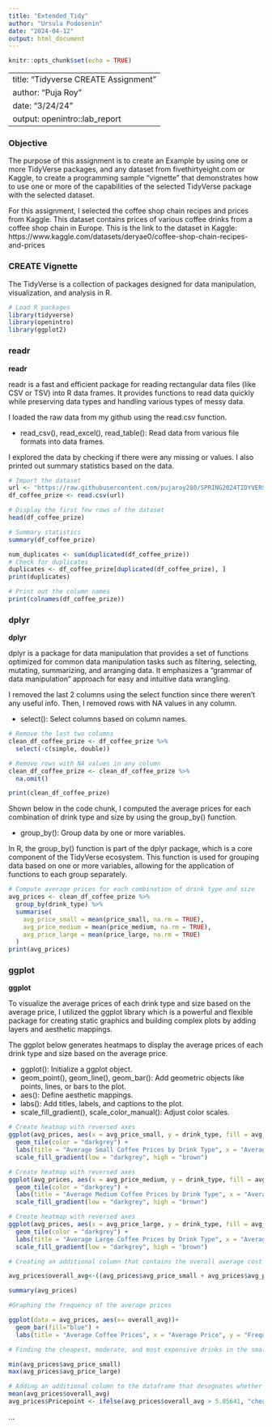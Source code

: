 ```yaml
---
title: "Extended_Tidy"
author: "Ursula Podosenin"
date: "2024-04-12"
output: html_document
---
```


```r
knitr::opts_chunk$set(echo = TRUE)
```

---
title: "Tidyverse CREATE Assignment"
author: "Puja Roy"
date: "3/24/24"
output: openintro::lab_report
---


### Objective

The purpose of this assignment is to create an Example by using one or more TidyVerse packages, and any dataset from fivethirtyeight.com or Kaggle, to create a programming sample “vignette” that demonstrates how to use one or more of the capabilities of the selected TidyVerse package with the selected dataset.

For this assignment, I selected the coffee shop chain recipes and prices from Kaggle. This dataset contains prices of various coffee drinks from a coffee shop chain in Europe. This is the link to the dataset in Kaggle: https://www.kaggle.com/datasets/deryae0/coffee-shop-chain-recipes-and-prices

### CREATE Vignette

The TidyVerse is a collection of packages designed for data manipulation, visualization, and analysis in R.

```r
# Load R packages
library(tidyverse)
library(openintro)
library(ggplot2)
```

### readr

**readr**

readr is a fast and efficient package for reading rectangular data files (like CSV or TSV) into R data frames. It provides functions to read data quickly while preserving data types and handling various types of messy data.

I loaded the raw data from my github using the read.csv function. 

- read_csv(), read_excel(), read_table(): Read data from various file formats into data frames.

I explored the data by checking if there were any missing or values. I also printed out summary statistics based on the data.

```r

# Import the dataset
url <- "https://raw.githubusercontent.com/pujaroy280/SPRING2024TIDYVERSE/main/prices.csv"
df_coffee_prize <- read.csv(url)

```

```r
# Display the first few rows of the dataset
head(df_coffee_prize)

# Summary statistics
summary(df_coffee_prize)

```

```r
num_duplicates <- sum(duplicated(df_coffee_prize))
# Check for duplicates
duplicates <- df_coffee_prize[duplicated(df_coffee_prize), ]
print(duplicates)
```

```r
# Print out the column names
print(colnames(df_coffee_prize))
```

### dplyr

**dplyr**

dplyr is a package for data manipulation that provides a set of functions optimized for common data manipulation tasks such as filtering, selecting, mutating, summarizing, and arranging data. It emphasizes a "grammar of data manipulation" approach for easy and intuitive data wrangling.

I removed the last 2 columns using the select function since there weren't any useful info. Then, I removed rows with NA values in any column.

- select(): Select columns based on column names.

```r
# Remove the last two columns
clean_df_coffee_prize <- df_coffee_prize %>%
  select(-c(simple, double))

# Remove rows with NA values in any column
clean_df_coffee_prize <- clean_df_coffee_prize %>%
  na.omit()

print(clean_df_coffee_prize)

```

Shown below in the code chunk, I computed the average prices for each combination of drink type and size by using the group_by() function. 

- group_by(): Group data by one or more variables.

In R, the group_by() function is part of the dplyr package, which is a core component of the TidyVerse ecosystem. This function is used for grouping data based on one or more variables, allowing for the application of functions to each group separately.

```r
# Compute average prices for each combination of drink type and size
avg_prices <- clean_df_coffee_prize %>%
  group_by(drink_type) %>%
  summarise(
    avg_price_small = mean(price_small, na.rm = TRUE),
    avg_price_medium = mean(price_medium, na.rm = TRUE),
    avg_price_large = mean(price_large, na.rm = TRUE)
  )
print(avg_prices)
```

### ggplot

**ggplot**

To visualize the average prices of each drink type and size based on the average price, I utilized the ggplot library which is a powerful and flexible package for creating static graphics and building complex plots by adding layers and aesthetic mappings.

The ggplot below generates heatmaps to display the average prices of each drink type and size based on the average price.

- ggplot(): Initialize a ggplot object.
- geom_point(), geom_line(), geom_bar(): Add geometric objects like points, lines, or bars to the plot.
- aes(): Define aesthetic mappings.
- labs(): Add titles, labels, and captions to the plot.
- scale_fill_gradient(), scale_color_manual(): Adjust color scales.


```r
# Create heatmap with reversed axes
ggplot(avg_prices, aes(x = avg_price_small, y = drink_type, fill = avg_price_small)) +
  geom_tile(color = "darkgrey") +
  labs(title = "Average Small Coffee Prices by Drink Type", x = "Average Price (Small)", y = "Drink Type", fill = "Average Price") +
  scale_fill_gradient(low = "darkgrey", high = "brown")

```

```r
# Create heatmap with reversed axes
ggplot(avg_prices, aes(x = avg_price_medium, y = drink_type, fill = avg_price_medium)) +
  geom_tile(color = "darkgrey") +
  labs(title = "Average Medium Coffee Prices by Drink Type", x = "Average Price (Medium)", y = "Drink Type", fill = "Average Price") +
  scale_fill_gradient(low = "darkgrey", high = "brown")
```

```r
# Create heatmap with reversed axes
ggplot(avg_prices, aes(x = avg_price_large, y = drink_type, fill = avg_price_large)) +
  geom_tile(color = "darkgrey") +
  labs(title = "Average Large Coffee Prices by Drink Type", x = "Average Price (Large)", y = "Drink Type", fill = "Average Price") +
  scale_fill_gradient(low = "darkgrey", high = "brown")
```

```r
# Creating an additional column that contains the overall average cost of the drink and getting summary statistics on the dataset 

avg_prices$overall_avg<-((avg_prices$avg_price_small + avg_prices$avg_price_medium + avg_prices$avg_price_large) / 3)

summary(avg_prices)
```

```r

#Graphing the frequency of the average prices

ggplot(data = avg_prices, aes(x= overall_avg))+
  geom_bar(fill="blue") +
  labs(title = "Average Coffee Prices", x = "Average Price", y = "Frequency") 
```

```r
# Finding the cheapest, moderate, and most expensive drinks in the small and large columns 

min(avg_prices$avg_price_small)
max(avg_prices$avg_price_large)

```

```r
# Adding an additional column to the dataframe that desegnates whether a drink is cheaper or more expensive based on the overall average cost of the drink \
mean(avg_prices$overall_avg)
avg_prices$Pricepoint <- ifelse(avg_prices$overall_avg > 5.05641, "cheaper", "more expensive")

```












...
